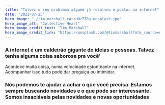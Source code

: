 ```yaml
---
title: "Talvez o seu problema alguém já resolveu e postou na internet"
date: "2021-07-25"
hero_image: "./tim-marshall-cAtzHUz7Z8g-unsplash.jpg"
hero_image_alt: "Collective Heart"
hero_image_credit_text: "Tim Marshall"
hero_image_credit_link: "https://unsplash.com/@timmarshall?utm_source=unsplash&utm_medium=referral&utm_content=creditCopyText"
---
```


### A internet é um caldeirão gigante de ideias e pessoas. Talvez tenha alguma coisa saborosa pra você'

Acontece muita coisa, numa velocidade estonteante na internet. Acompanhar isso tudo pode dar preguiça ou intimidar.

### Nós podemos te ajudar a achar o que você precisa. Estamos sempre buscando novidades e o que pode ser interessante. Somos insaciáveis pelas novidades e novas oportunidades